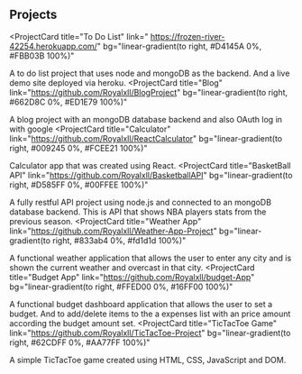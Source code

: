 ## Projects

<ProjectCard
  title="To Do List"
  link=" https://frozen-river-42254.herokuapp.com/"
  bg="linear-gradient(to right, #D4145A 0%, #FBB03B 100%)"
>
  A to do list project that uses node and mongoDB as the backend. And a live demo site deployed via heroku. 
</ProjectCard>
<ProjectCard
  title="Blog"
  link="https://github.com/Royalxll/BlogProject"
  bg="linear-gradient(to right, #662D8C 0%, #ED1E79 100%)"
>
  A blog project with an mongoDB database backend and also OAuth log in with google
</ProjectCard>
<ProjectCard
  title="Calculator"
  link="https://github.com/Royalxll/ReactCalculator"
  bg="linear-gradient(to right, #009245 0%, #FCEE21 100%)"
>
  Calculator app that was created using React.
</ProjectCard>
<ProjectCard
  title="BasketBall API"
  link="https://github.com/Royalxll/BasketballAPI"
  bg="linear-gradient(to right, #D585FF 0%, #00FFEE 100%)"
>
  A fully restful API project using node.js and connected to an mongoDB database backend. This is API that shows NBA players stats from the previous season.
</ProjectCard>
<ProjectCard
  title="Weather App"
  link="https://github.com/Royalxll/Weather-App-Project"
  bg="linear-gradient(to right, #833ab4 0%, #fd1d1d 100%)"
>
  A functional weather application that allows the user to enter any city and is shown the current weather and overcast in that city.
</ProjectCard>
<ProjectCard
  title="Budget App"
  link="https://github.com/Royalxll/budget-App"
  bg="linear-gradient(to right, #FFED00 0%, #16FF00 100%)"
>
  A functional budget dashboard application that allows the user to set a budget. And to add/delete items to the a expenses list with an price amount according the budget amount set.
</ProjectCard>
<ProjectCard
  title="TicTacToe Game"
  link="https://github.com/Royalxll/TicTacToe-Project"
  bg="linear-gradient(to right, #62CDFF 0%, #AA77FF 100%)"
>
  A simple TicTacToe game created using HTML, CSS, JavaScript and DOM.
</ProjectCard>
